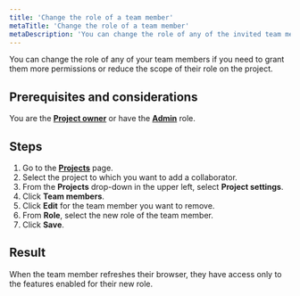 ```yaml
---
title: 'Change the role of a team member'
metaTitle: 'Change the role of a team member'
metaDescription: 'You can change the role of any of the invited team members on a project.'
---
```


<TopBlock>

You can change the role of any of your team members if you need to grant them more permissions or reduce the scope of their role on the project.

</TopBlock>

## Prerequisites and considerations

You are the [**Project owner**](/data-platform/members/roles-permissions) or have the [**Admin**](/data-platform/members/roles-permissions) role.

## Steps

1. Go to the [**Projects**](https://cloud.prisma.io/projects) page.
2. Select the project to which you want to add a collaborator.
3. From the **Projects** drop-down in the upper left, select **Project settings**.
4. Click **Team members**.
5. Click **Edit** for the team member you want to remove.
6. From **Role**, select the new role of the team member.
7. Click **Save**.

## Result

When the team member refreshes their browser, they have access only to the features enabled for their new role.